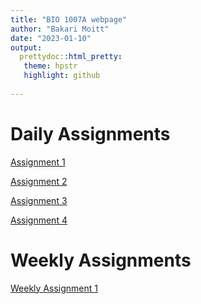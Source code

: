 ```yaml
---
title: "BIO 1007A webpage"
author: "Bakari Moitt"
date: "2023-01-10"
output: 
  prettydoc::html_pretty:
   theme: hpstr
   highlight: github
    
---
```


# Daily Assignments

[Assignment 1](Assignment-1.html) 

[Assignment 2](Assignment-2.html)   

[Assignment 3](Assignment-3.html) 

[Assignment 4](Assignment-4.html)

# Weekly Assignments

[Weekly Assignment 1](Weekly-Assignment-1.html)  





